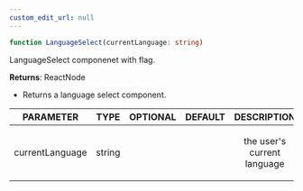```yaml
---
custom_edit_url: null
---
```


```ts
function LanguageSelect(currentLanguage: string)
```

<div>

</div>

<p>LanguageSelect componenet with flag.</p>

**Returns**: ReactNode
- <p>Returns a language select component.</p>

|PARAMETER|TYPE|OPTIONAL|DEFAULT|DESCRIPTION|
|:---:|:---:|:---:|:---:|:---:|
|currentLanguage|string|||<p>the user's current language</p>|

